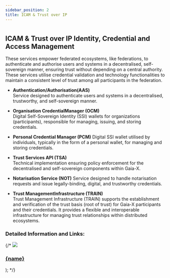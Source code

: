 ```yaml
---
sidebar_position: 2
title: ICAM & Trust over IP
---
```



#

## ICAM & Trust over IP Identity, Credential and Access Management

These services empower federated ecosystems, like federations, to authenticate and authorise users and systems in a decentralised, self-sovereign manner, ensuring trust without depending on a central authority. These services utilise credential validation and technology functionalities to maintain a consistent level of trust among all participants in the federation.

- **Authentication/Authorisation(AAS)** <br />
  Service designed to authenticate users and systems in a decentralised, trustworthy, and self-sovereign manner.

- **Organisation CredentialManager (OCM)** <br/>
  Digital Self-Sovereign Identity (SSI) wallets for organizations (participants), responsible for managing, issuing, and storing credentials.

- **Personal Credential Manager (PCM)**
  Digital SSI wallet utilised by individuals, typically in the form of a personal wallet, for managing and storing credentials.

- **Trust Services API (TSA)** <br />
  Technical implementation ensuring policy enforcement for the decentralised and self-sovereign components within Gaia-X.

- **Notarisation Service (NOT)**
  Service designed to handle notarisation requests and issue legally-binding, digital, and trustworthy credentials.

- **Trust ManagementInfrastructure (TRAIN)** <br/>
  Trust Management Infrastructure (TRAIN) supports the establishment and verification of the trust basis (root of trust) for Gaia-X participants and their credentials. It provides a flexible and interoperable infrastructure for managing trust relationships within distributed ecosystems.

### Detailed Information and Links:

{/*
  <a class="box-container" href={href}>
    <img src={img} />
    <h3>{name}</h3>
  </a>
);
*/}

<div class="img-container">
  <Box
    name="Authentication/ Authorisation(AAS)"
    img="/landingpage/img/icam_1.png"
    href="/landingpage/xfsc-toolbox/xfsc-foss-components/icam-and-trust/authentication"
  />
  <Box
    name="Organisation CredentialManager (OCM)"
    img="/landingpage/img/icam_2.png"
    href="/landingpage/xfsc-toolbox/xfsc-foss-components/icam-and-trust/organisation-credential"
  />
  <Box
    name="Personal CredentialManager (PCM)"
    img="/landingpage/img/icam_3.png"
    href="/landingpage/xfsc-toolbox/xfsc-foss-components/icam-and-trust/personal-credential"
  />
  <Box
    name="Trust Services API (TSA)"
    img="/landingpage/img/icam_4.png"
    href="/landingpage/xfsc-toolbox/xfsc-foss-components/icam-and-trust/trust-service"
  />
  <Box
    name="Notarisation Service (NOT)"
    img="/landingpage/img/icam_5.png"
    href="/landingpage/xfsc-toolbox/xfsc-foss-components/icam-and-trust/notarisation"
  />
  <Box
    name="Trust Management Infrastructure (TRAIN)"
    img="/landingpage/img/trust.png"
    href="/landingpage/xfsc-toolbox/xfsc-foss-components/icam-and-trust/trust-management"
  />
</div>

